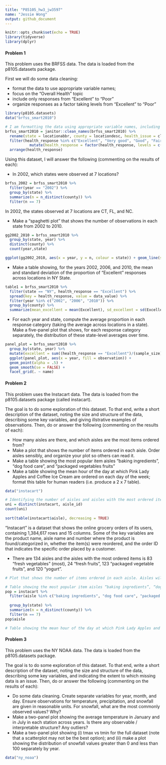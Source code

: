 ```yaml
---
title: "P85105_hw3_jw3597"
name: "Jessie Wong"
output: github_document
---
```


```r
knitr::opts_chunk$set(echo = TRUE)
library(tidyverse)
library(dplyr)
```

#### Problem 1

This problem uses the BRFSS data. The data is loaded from the p8105.datasets package.  

First we will do some data cleaning: 

* format the data to use appropriate variable names;
* focus on the “Overall Health” topic
* include only responses from “Excellent” to “Poor”
* organize responses as a factor taking levels from “Excellent” to “Poor”

```r
library(p8105.datasets)
data("brfss_smart2010")

# I am formatting the data using appropriate variable names, including only using responses from "Excellent" to "Poor", and then organizing the responses as a factor:
brfss_smart2010 = janitor::clean_names(brfss_smart2010) %>%
  rename(state = locationabbr, county = locationdesc, health_issue = class, health_issue_topic = topic, health_question = question, health_response = response, lower_95CI = confidence_limit_low, upper_95CI = confidence_limit_high) %>% 
  filter(health_response %in% c("Excellent", "Very good", "Good", "Fair", "Poor")) %>%
           mutate(health_response = factor(health_response, levels = c("Excellent", "Very good", "Good", "Fair", "Poor"))) %>%
  arrange(health_response)
```

Using this dataset, I will answer the following (commenting on the results of each):

* In 2002, which states were observed at 7 locations?
```r
brfss_2002 = brfss_smart2010 %>% 
  filter(year == "2002") %>%
  group_by(state) %>%
  summarize(n = n_distinct(county)) %>%
  filter(n == 7)
```
In 2002, the states observed at 7 locations are CT, FL, and NC.

* Make a “spaghetti plot” that shows the number of observations in each state from 2002 to 2010.
```r
gg2002_2010 = brfss_smart2010 %>%
  group_by(state, year) %>%
  distinct(county) %>%
  count(year,state)

ggplot(gg2002_2010, aes(x = year, y = n, colour = state)) + geom_line(se = FALSE)
```

* Make a table showing, for the years 2002, 2006, and 2010, the mean and standard deviation of the proportion of “Excellent” responses across locations in NY State.
```r
table1 = brfss_smart2010 %>%
  filter(state == "NY", health_response == "Excellent") %>%
  spread(key = health_response, value = data_value) %>%
  filter(year %in% c("2002", "2006", "2010")) %>%
  group_by(county) %>%
  summarize(mean_excellent = mean(Excellent), sd_excellent = sd(Excellent))
```

* For each year and state, compute the average proportion in each response category (taking the average across locations in a state). Make a five-panel plot that shows, for each response category separately, the distribution of these state-level averages over time.
```r
panel_plot = brfss_smart2010 %>%
  group_by(state, year) %>%
  mutate(excellent = sum((health_response == "Excellent")/(sample_size)), very_good = sum((health_response == "Very good")/(sample_size)), good = sum((health_response == "Good")/(sample_size)), fair = sum((health_response == "Fair")/(sample_size)), poor = sum((health_response == "Poor")/(sample_size))) %>%
  ggplot(panel_plot, aes(x = year, fill = observation)) + 
  geom_point(alpha = .5) +
  geom_smooth(se = FALSE) + 
  facet_grid(. ~ name)
```

#### Problem 2

This problem uses the Instacart data. The data is loaded from the p8105.datasets package (called instacart).  

The goal is to do some exploration of this dataset. To that end, write a short description of the dataset, noting the size and structure of the data, describing some key variables, and giving illstrative examples of observations. Then, do or answer the following (commenting on the results of each): 

* How many aisles are there, and which aisles are the most items ordered from?
* Make a plot that shows the number of items ordered in each aisle. Order aisles sensibly, and organize your plot so others can read it.
* Make a table showing the most popular item aisles “baking ingredients”, “dog food care”, and “packaged vegetables fruits”
* Make a table showing the mean hour of the day at which Pink Lady Apples and Coffee Ice Cream are ordered on each day of the week; format this table for human readers (i.e. produce a 2 x 7 table).

```r
data("instacart")

# Identifying the number of aisles and aisles with the most ordered items
uni = distinct(instacart, aisle_id)
count(uni)
  
sort(table(instacart$aisle), decreasing = TRUE)
```
"Instacart" is a dataset that shows the online grocery orders of its users, containing 1,384,617 rows and 15 columns. Some of the key variables are the product name, aisle name and number where the product is found/categorized in, whether the item(s) were reordered, and the order ID that indicates the specific order placed by a customer.

* There are 134 aisles and the aisles with the most ordered items is 83 "fresh vegetables" (most), 24 "fresh fruits", 123 "packaged vegetable fruits", and 120 "yogurt".

```r
# Plot that shows the number of items ordered in each aisle. Aisles will be ordered sensibly and the plot will be organized to be readable to others


```

```r
# Table showing the most popular item aisles “baking ingredients”, “dog food care”, and “packaged vegetables fruits
pop = instacart %>% 
  filter(aisle %in% c("baking ingredients", "dog food care", "packaged vegetables fruits")) %>%
  
  group_by(state) %>%
  summarize(n = n_distinct(county)) %>%
  filter(n == 7)
pop$aisle
```

```r
# Table showing the mean hour of the day at which Pink Lady Apples and Coffee Ice Cream are ordered on each day of the week; format this table for human readers (i.e. produce a 2 x 7 table)

```


#### Problem 3

This problem uses the NY NOAA data. The data is loaded from the p8105.datasets package.  

The goal is to do some exploration of this dataset. To that end, write a short description of the dataset, noting the size and structure of the data, describing some key variables, and indicating the extent to which missing data is an issue. Then, do or answer the following (commenting on the results of each):

* Do some data cleaning. Create separate variables for year, month, and day. Ensure observations for temperature, precipitation, and snowfall are given in reasonable units. For snowfall, what are the most commonly observed values? Why?
* Make a two-panel plot showing the average temperature in January and in July in each station across years. Is there any observable / interpretable structure? Any outliers?
* Make a two-panel plot showing (i) tmax vs tmin for the full dataset (note that a scatterplot may not be the best option); and (ii) make a plot showing the distribution of snowfall values greater than 0 and less than 100 separately by year.

```r
data("ny_noaa")
```





